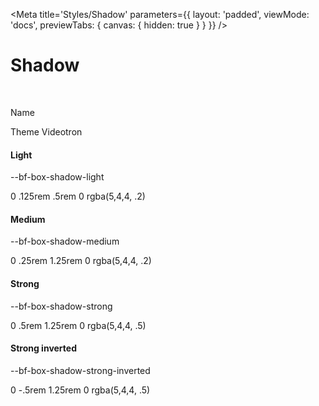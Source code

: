 
<Meta
    title='Styles/Shadow'
    parameters={{
        layout: 'padded',
        viewMode: 'docs',
        previewTabs: { canvas: { hidden: true } }
    }}
/>

# Shadow

<br/>

<div class='d-flex flex-column gap-4'>

<div class='d-flex align-items-center gap-4 w-100 border-bottom pb-2 mb-4'>
    <div class='w-65 d-flex align-items-center gap-4'>
        <p class='bf-text font-weight-bold m-0'>Name</p>
    </div>
    <div class='w-35 d-flex flex-column'>
        <p class='bf-text font-weight-bold m-0'>Theme Videotron</p>
    </div>
</div>

<div class='d-flex align-items-center gap-4'>
    <div class='w-65 d-flex align-items-baseline gap-4'>
        <h4 class='mb-0' style={{ width: '8rem' }}>Light</h4>
        <p class='bf-text small'>--bf-box-shadow-light</p>
    </div>
    <div class='w-35 d-flex align-items-center gap-4'>
        <div style={{ width: '80px', height: '80px', boxShadow: 'var(--bf-box-shadow-light)' }}></div>
        <p class='bf-text small bf-color-neutral-secondary'>0 .125rem .5rem 0 rgba(5,4,4, .2)</p>
    </div>
</div>

<div class='d-flex align-items-center gap-4'>
    <div class='w-65 d-flex align-items-baseline gap-4'>
        <h4 class='mb-0' style={{ width: '8rem' }}>Medium</h4>
        <p class='bf-text small'>--bf-box-shadow-medium</p>
    </div>
    <div class='w-35 d-flex align-items-center gap-4'>
        <div style={{ width: '80px', height: '80px', boxShadow: 'var(--bf-box-shadow-medium)' }}></div>
        <p class='bf-text small bf-color-neutral-secondary'>0 .25rem 1.25rem 0 rgba(5,4,4, .2)</p>
    </div>
</div>

<div class='d-flex align-items-center gap-4'>
    <div class='w-65 d-flex align-items-baseline gap-4'>
        <h4 class='mb-0' style={{ width: '8rem' }}>Strong</h4>
        <p class='bf-text small'>--bf-box-shadow-strong</p>
    </div>
    <div class='w-35 d-flex align-items-center gap-4'>
        <div style={{ width: '80px', height: '80px', boxShadow: 'var(--bf-box-shadow-strong)' }}></div>
        <p class='bf-text small bf-color-neutral-secondary'>0 .5rem 1.25rem 0 rgba(5,4,4, .5)</p>
    </div>
</div>

<div class='d-flex align-items-center gap-4'>
    <div class='w-65 d-flex align-items-baseline gap-4'>
        <h4 class='mb-0' style={{ width: '8rem' }}>Strong inverted</h4>
        <p class='bf-text small'>--bf-box-shadow-strong-inverted</p>
    </div>
    <div class='w-35 d-flex align-items-center gap-4'>
        <div style={{ width: '80px', height: '80px', boxShadow: 'var(--bf-box-shadow-strong-inverted)' }}></div>
        <p class='bf-text small bf-color-neutral-secondary'>0 -.5rem 1.25rem 0 rgba(5,4,4, .5)</p>
    </div>
</div>

</div>

